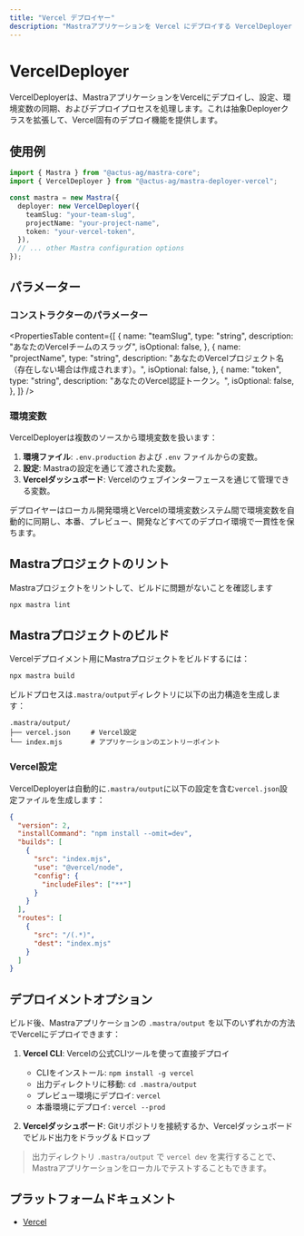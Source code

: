 ```yaml
---
title: "Vercel デプロイヤー"
description: "Mastraアプリケーションを Vercel にデプロイする VercelDeployer クラスのドキュメント。"
---
```


# VercelDeployer

VercelDeployerは、MastraアプリケーションをVercelにデプロイし、設定、環境変数の同期、およびデプロイプロセスを処理します。これは抽象Deployerクラスを拡張して、Vercel固有のデプロイ機能を提供します。

## 使用例

```typescript
import { Mastra } from "@actus-ag/mastra-core";
import { VercelDeployer } from "@actus-ag/mastra-deployer-vercel";

const mastra = new Mastra({
  deployer: new VercelDeployer({
    teamSlug: "your-team-slug",
    projectName: "your-project-name",
    token: "your-vercel-token",
  }),
  // ... other Mastra configuration options
});
```

## パラメーター

### コンストラクターのパラメーター

<PropertiesTable
  content={[
    {
      name: "teamSlug",
      type: "string",
      description: "あなたのVercelチームのスラッグ",
      isOptional: false,
    },
    {
      name: "projectName",
      type: "string",
      description:
        "あなたのVercelプロジェクト名（存在しない場合は作成されます）。",
      isOptional: false,
    },
    {
      name: "token",
      type: "string",
      description: "あなたのVercel認証トークン。",
      isOptional: false,
    },
  ]}
/>

### 環境変数

VercelDeployerは複数のソースから環境変数を扱います：

1. **環境ファイル**: `.env.production` および `.env` ファイルからの変数。
2. **設定**: Mastraの設定を通じて渡された変数。
3. **Vercelダッシュボード**: Vercelのウェブインターフェースを通じて管理できる変数。

デプロイヤーはローカル開発環境とVercelの環境変数システム間で環境変数を自動的に同期し、本番、プレビュー、開発などすべてのデプロイ環境で一貫性を保ちます。

## Mastraプロジェクトのリント

Mastraプロジェクトをリントして、ビルドに問題がないことを確認します

```bash
npx mastra lint
```

## Mastraプロジェクトのビルド

Vercelデプロイメント用にMastraプロジェクトをビルドするには：

```bash
npx mastra build
```

ビルドプロセスは`.mastra/output`ディレクトリに以下の出力構造を生成します：

```
.mastra/output/
├── vercel.json     # Vercel設定
└── index.mjs       # アプリケーションのエントリーポイント
```

### Vercel設定

VercelDeployerは自動的に`.mastra/output`に以下の設定を含む`vercel.json`設定ファイルを生成します：

```json
{
  "version": 2,
  "installCommand": "npm install --omit=dev",
  "builds": [
    {
      "src": "index.mjs",
      "use": "@vercel/node",
      "config": {
        "includeFiles": ["**"]
      }
    }
  ],
  "routes": [
    {
      "src": "/(.*)",
      "dest": "index.mjs"
    }
  ]
}
```

## デプロイメントオプション

ビルド後、Mastraアプリケーションの `.mastra/output` を以下のいずれかの方法でVercelにデプロイできます：

1. **Vercel CLI**: Vercelの公式CLIツールを使って直接デプロイ

   - CLIをインストール: `npm install -g vercel`
   - 出力ディレクトリに移動: `cd .mastra/output`
   - プレビュー環境にデプロイ: `vercel`
   - 本番環境にデプロイ: `vercel --prod`

2. **Vercelダッシュボード**: Gitリポジトリを接続するか、Vercelダッシュボードでビルド出力をドラッグ＆ドロップ

> 出力ディレクトリ `.mastra/output` で `vercel dev` を実行することで、Mastraアプリケーションをローカルでテストすることもできます。

## プラットフォームドキュメント

- [Vercel](https://vercel.com/docs)
